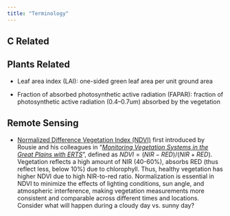```yaml
---
title: "Terminology"
---
```


## C Related

## Plants Related

-   Leaf area index (LAI): one-sided green leaf area per unit ground area

-   Fraction of absorbed photosynthetic active radiation (FAPAR): fraction of photosynthetic active radiation (0.4–0.7um) absorbed by the vegetation

## Remote Sensing

-   [Normalized Difference Vegetation Index (NDVI)](https://hakimabdi.com/blog/birth-of-the-normalized-difference-vegetation-index-and-the-paradigm-shift-in-satellite-remote-sensing-of-the-environment) first introduced by Rousie and his colleagues in “[*Monitoring Vegetation Systems in the Great Plains with ERTS*](https://ntrs.nasa.gov/api/citations/19740022614/downloads/19740022614.pdf)”, defined as $NDVI = (NIR-RED)/(NIR+RED)$. Vegetation reflects a high amount of NIR (40-60%), absorbs RED (thus reflect less, below 10%) due to chlorophyll. Thus, healthy vegetation has higher NDVI due to high NIR-to-red ratio. Normalization is essential in NDVI to minimize the effects of lighting conditions, sun angle, and atmospheric interference, making vegetation measurements more consistent and comparable across different times and locations. Consider what will happen during a cloudy day vs. sunny day?
